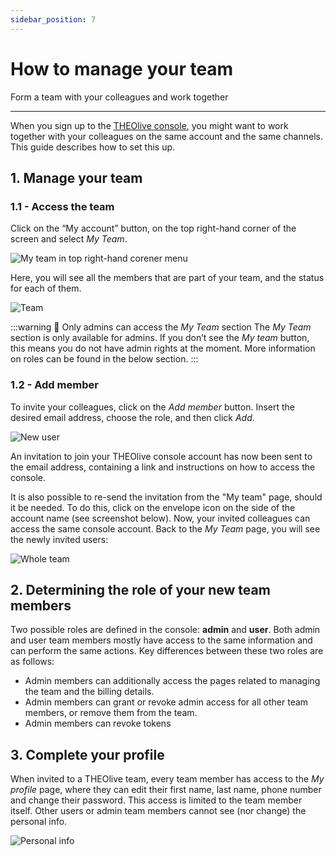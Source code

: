 ```yaml
---
sidebar_position: 7
---
```


# How to manage your team

Form a team with your colleagues and work together

---

When you sign up to the [THEOlive console](https://console.theo.live/login), you might want to work together with your colleagues on the same account and the same channels. This guide describes how to set this up.

## 1. Manage your team

### 1.1 - Access the team

Click on the “My account” button, on the top right-hand corner of the screen and select _My Team_.

![](../assets/img/22fb225-my-team.PNG 'My team in top right-hand corener menu')

Here, you will see all the members that are part of your team, and the status for each of them.

![](../assets/img/e35aec9-2.Team.PNG 'Team')

:::warning 🚧 Only admins can access the _My Team_ section
The _My Team_ section is only available for admins. If you don’t see the _My team_ button, this means you do not have admin rights at the moment. More information on roles can be found in the below section.
:::

### 1.2 - Add member

To invite your colleagues, click on the _Add member_ button. Insert the desired email address, choose the role, and then click _Add_.

![](../assets/img/fe6b54f-3._New_user.jpg 'New user')

An invitation to join your THEOlive console account has now been sent to the email address, containing a link and instructions on how to access the console.

It is also possible to re-send the invitation from the "My team" page, should it be needed. To do this, click on the envelope icon on the side of the account name (see screenshot below). Now, your invited colleagues can access the same console account. Back to the _My Team_ page, you will see the newly invited users:

![](../assets/img/3030fa6-4.Whole_team.PNG 'Whole team')

## 2. Determining the role of your new team members

Two possible roles are defined in the console: **admin** and **user**. Both admin and user team members mostly have access to the same information and can perform the same actions. Key differences between these two roles are as follows:

- Admin members can additionally access the pages related to managing the team and the billing details.
- Admin members can grant or revoke admin access for all other team members, or remove them from the team.
- Admin members can revoke tokens

## 3. Complete your profile

When invited to a THEOlive team, every team member has access to the _My profile_ page, where they can edit their first name, last name, phone number and change their password. This access is limited to the team member itself. Other users or admin team members cannot see (nor change) the personal info.

![](../assets/img/3aad379-5.Personal_info.PNG 'Personal info')
